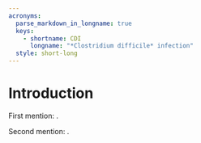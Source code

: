 ```yaml
---
acronyms:
  parse_markdown_in_longname: true
  keys:
    - shortname: CDI
      longname: "*Clostridium difficile* infection"
  style: short-long
---
```


# Introduction {#intro}

First mention: \acr{CDI}.

Second mention: \acr{CDI}.
